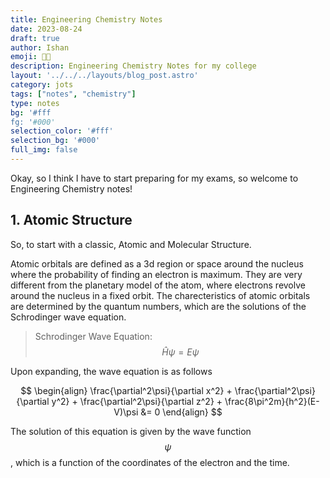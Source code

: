 ```yaml
---
title: Engineering Chemistry Notes
date: 2023-08-24
draft: true
author: Ishan
emoji: 🧑‍🔬
description: Engineering Chemistry Notes for my college 
layout: '../../../layouts/blog_post.astro'
category: jots
tags: ["notes", "chemistry"]
type: notes
bg: '#fff
fg: '#000'
selection_color: '#fff'
selection_bg: '#000'
full_img: false
---
```


Okay, so I think I have to start preparing for my exams, so welcome to Engineering Chemistry notes!

## 1. Atomic Structure

So, to start with a classic, Atomic and Molecular Structure.

Atomic orbitals are defined as a 3d region or space around the nucleus where the probability of finding an electron is maximum.
They are very different from the planetary model of the atom, where electrons revolve around the nucleus in a fixed orbit.
The charecteristics of atomic orbitals are determined by the quantum numbers, which are the solutions of the Schrodinger wave equation.

> Schrodinger Wave Equation: $$\hat{H}\psi = E\psi$$

Upon expanding, the wave equation is as follows

$$
\begin{align}
\frac{\partial^2\psi}{\partial x^2} + \frac{\partial^2\psi}{\partial y^2} + \frac{\partial^2\psi}{\partial z^2} + \frac{8\pi^2m}{h^2}(E-V)\psi &= 0
\end{align}
$$

The solution of this equation is given by the wave function $$\psi$$, which is a function of the coordinates of the electron and the time.